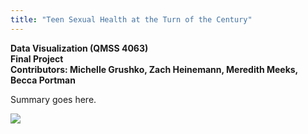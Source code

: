 ```yaml
---
title: "Teen Sexual Health at the Turn of the Century"
---
```

**Data Visualization (QMSS 4063)** <br>
**Final Project** <br>
**Contributors: Michelle Grushko, Zach Heinemann, Meredith Meeks, Becca Portman**

Summary goes here.

<img src="/Users/rebeccaportman/Desktop/spring2017/dataviz/testsite/testsite/teenphoto.jpeg">
